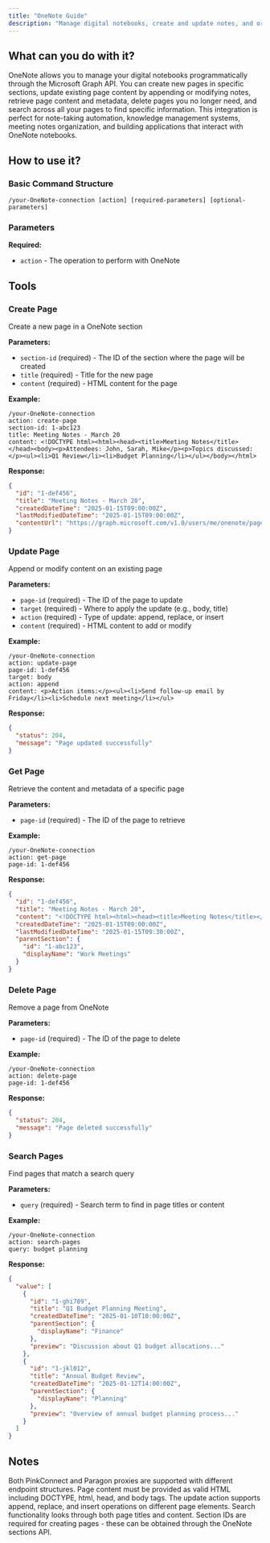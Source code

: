 ```yaml
---
title: "OneNote Guide"
description: "Manage digital notebooks, create and update notes, and organize information"
---
```


## What can you do with it?

OneNote allows you to manage your digital notebooks programmatically through the Microsoft Graph API. You can create new pages in specific sections, update existing page content by appending or modifying notes, retrieve page content and metadata, delete pages you no longer need, and search across all your pages to find specific information. This integration is perfect for note-taking automation, knowledge management systems, meeting notes organization, and building applications that interact with OneNote notebooks.

## How to use it?

### Basic Command Structure
```
/your-OneNote-connection [action] [required-parameters] [optional-parameters]
```

### Parameters

**Required:**

- `action` - The operation to perform with OneNote

## Tools

### Create Page
Create a new page in a OneNote section

**Parameters:**
- `section-id` (required) - The ID of the section where the page will be created
- `title` (required) - Title for the new page
- `content` (required) - HTML content for the page

**Example:**
```
/your-OneNote-connection
action: create-page
section-id: 1-abc123
title: Meeting Notes - March 20
content: <!DOCTYPE html><html><head><title>Meeting Notes</title></head><body><p>Attendees: John, Sarah, Mike</p><p>Topics discussed:</p><ul><li>Q1 Review</li><li>Budget Planning</li></ul></body></html>
```

**Response:**
```json
{
  "id": "1-def456",
  "title": "Meeting Notes - March 20",
  "createdDateTime": "2025-01-15T09:00:00Z",
  "lastModifiedDateTime": "2025-01-15T09:00:00Z",
  "contentUrl": "https://graph.microsoft.com/v1.0/users/me/onenote/pages/1-def456/content"
}
```

### Update Page
Append or modify content on an existing page

**Parameters:**
- `page-id` (required) - The ID of the page to update
- `target` (required) - Where to apply the update (e.g., body, title)
- `action` (required) - Type of update: append, replace, or insert
- `content` (required) - HTML content to add or modify

**Example:**
```
/your-OneNote-connection
action: update-page
page-id: 1-def456
target: body
action: append
content: <p>Action items:</p><ul><li>Send follow-up email by Friday</li><li>Schedule next meeting</li></ul>
```

**Response:**
```json
{
  "status": 204,
  "message": "Page updated successfully"
}
```

### Get Page
Retrieve the content and metadata of a specific page

**Parameters:**
- `page-id` (required) - The ID of the page to retrieve

**Example:**
```
/your-OneNote-connection
action: get-page
page-id: 1-def456
```

**Response:**
```json
{
  "id": "1-def456",
  "title": "Meeting Notes - March 20",
  "content": "<!DOCTYPE html><html><head><title>Meeting Notes</title></head><body><p>Attendees: John, Sarah, Mike</p><p>Topics discussed:</p><ul><li>Q1 Review</li><li>Budget Planning</li></ul><p>Action items:</p><ul><li>Send follow-up email by Friday</li><li>Schedule next meeting</li></ul></body></html>",
  "createdDateTime": "2025-01-15T09:00:00Z",
  "lastModifiedDateTime": "2025-01-15T09:30:00Z",
  "parentSection": {
    "id": "1-abc123",
    "displayName": "Work Meetings"
  }
}
```

### Delete Page
Remove a page from OneNote

**Parameters:**
- `page-id` (required) - The ID of the page to delete

**Example:**
```
/your-OneNote-connection
action: delete-page
page-id: 1-def456
```

**Response:**
```json
{
  "status": 204,
  "message": "Page deleted successfully"
}
```

### Search Pages
Find pages that match a search query

**Parameters:**
- `query` (required) - Search term to find in page titles or content

**Example:**
```
/your-OneNote-connection
action: search-pages
query: budget planning
```

**Response:**
```json
{
  "value": [
    {
      "id": "1-ghi789",
      "title": "Q1 Budget Planning Meeting",
      "createdDateTime": "2025-01-10T10:00:00Z",
      "parentSection": {
        "displayName": "Finance"
      },
      "preview": "Discussion about Q1 budget allocations..."
    },
    {
      "id": "1-jkl012",
      "title": "Annual Budget Review",
      "createdDateTime": "2025-01-12T14:00:00Z",
      "parentSection": {
        "displayName": "Planning"
      },
      "preview": "Overview of annual budget planning process..."
    }
  ]
}
```

## Notes 

Both PinkConnect and Paragon proxies are supported with different endpoint structures. Page content must be provided as valid HTML including DOCTYPE, html, head, and body tags. The update action supports append, replace, and insert operations on different page elements. Search functionality looks through both page titles and content. Section IDs are required for creating pages - these can be obtained through the OneNote sections API. 